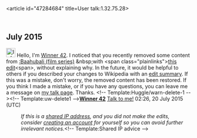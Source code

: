 <article id="47284684" title=User talk:1.32.75.28>
	<talkpage id="47284684" title="User talk:1.32.75.28">
== July 2015 ==

[[Image:Information.svg|25px|alt=|link=]] Hello, I'm [[User:Winner 42|Winner 42]]. I noticed that you recently removed some content from [[:Baahubali (film series)]] &amp;nbsp;with &lt;span class=&quot;plainlinks&quot;&gt;[https://en.wikipedia.org/w/index.php?title=Baahubali%20%28film%20series%29&amp;diff=672207074 this edit]&lt;span&gt;, without explaining why. In the future, it would be helpful to others if you described your changes to Wikipedia with an [[Wikipedia:Edit summary|edit summary]]. If this was a mistake, don't worry, the removed content has been restored. If you think I made a mistake, or if you have any questions, you can leave me a message on [[User_talk:Winner 42|my talk page]]. Thanks. &lt;!-- Template:Huggle/warn-delete-1 --&gt;&lt;!-- Template:uw-delete1 --&gt;[[User:Winner 42|'''Winner 42''']]  [[User talk: Winner 42|Talk to me!]]  02:26, 20 July 2015 (UTC)
:''If this is a [[Network address translation|shared IP address]], and you did not make the edits, consider [[Wikipedia:Why create an account?|creating an account]] for yourself so you can avoid further irrelevant notices.''&lt;!-- Template:Shared IP advice --&gt;
	</talkpage>
</article>